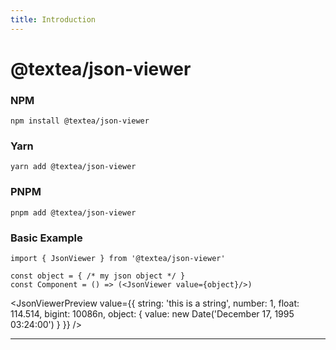 ```yaml
---
title: Introduction
---
```


# @textea/json-viewer

### NPM
```shell
npm install @textea/json-viewer
```
### Yarn
```shell
yarn add @textea/json-viewer
```
### PNPM
```shell
pnpm add @textea/json-viewer
```

### Basic Example

```tsx
import { JsonViewer } from '@textea/json-viewer'

const object = { /* my json object */ }
const Component = () => (<JsonViewer value={object}/>)
```

<JsonViewerPreview
  value={{
    string: 'this is a string',
    number: 1,
    float: 114.514,
    bigint: 10086n,
    object: {
      value: new Date('December 17, 1995 03:24:00')
    }
  }}
/>

---
